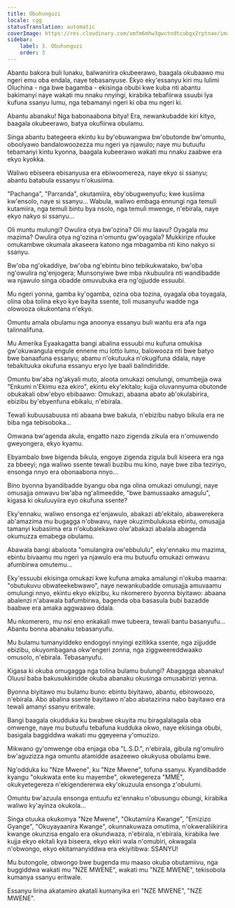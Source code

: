 ```yaml
---
title: Obuhunguzi
locale: cgg
statusTranslation: automatic
coverImage: https://res.cloudinary.com/xmfm6mhw3gwctndtcubgx2rptnae/image/upload/v1741354419/small_cover_la_gran_rebelion_28716e29d2.webp
sidebar:
    label: 3. Obuhunguzi
    order: 3
---
```

Abantu bakora buli lunaku, balwanirira okubeerawo, baagala okubaawo mu ngeri emu oba endala, naye tebasanyuse. Ekyo eky'essanyu kiri mu lulimi Oluchina - nga bwe bagamba - ekisinga obubi kwe kuba nti abantu bakimanyi naye wakati mu nnaku nnyingi, kirabika tebafiirwa ssuubi lya kufuna ssanyu lumu, nga tebamanyi ngeri ki oba mu ngeri ki.

Abantu abanaku! Nga babonaabona bitya! Era, newankubadde kiri kityo, baagala okubeerawo, batya okufiirwa obulamu.

Singa abantu bategeera ekintu ku by'obuwangwa bw'obutonde bw'omuntu, oboolyawo bandalowoozezza mu ngeri ya njawulo; naye mu butuufu tebamanyi kintu kyonna, baagala kubeerawo wakati mu nnaku zaabwe era ekyo kyokka.

Waliwo ebiseera ebisanyusa era ebiwoomereza, naye ekyo si ssanyu; abantu batabula essanyu n'okusiima.

"Pachanga", "Parranda", okutamiira, eby'obugwenyufu; kwe kusiima kw'ensolo, naye si ssanyu... Wabula, waliwo embaga ennungi nga temuli kutamiira, nga temuli bintu bya nsolo, nga temuli mwenge, n'ebirala, naye ekyo nakyo si ssanyu...

Oli muntu mulungi? Owulira otya bw'ozina? Oli mu laavu? Oyagala mu mazima? Owulira otya ng'ozina n'omuntu gw'oyagala? Mukkirize nfuuke omukambwe okumala akaseera katono nga mbagamba nti kino nakyo si ssanyu.

Bw'oba ng'okaddiye, bw'oba ng'ebintu bino tebikukwatako, bw'oba ng'owulira ng'enjogera; Munsonyiwe bwe mba nkubuulira nti wandibadde wa njawulo singa obadde omuvubuka era ng'ojjudde essuubi.

Mu ngeri yonna, gamba ky'ogamba, ozina oba tozina, oyagala oba toyagala, olina oba tolina ekyo kye bayita ssente, toli musanyufu wadde nga olowooza okukontana n'ekyo.

Omuntu amala obulamu nga anoonya essanyu buli wantu era afa nga talinnalifuna.

Mu Amerika Eyaakagatta bangi abalina essuubi mu kufuna omukisa gw'okuwangula engule ennene mu lotto lumu, balowooza nti bwe batyo bwe banaafuna essanyu; abamu n'okutuuka n'okugifuna ddala, naye tebakituuka okufuna essanyu eryo lye baali balindiridde.

Omuntu bw'aba ng'akyali muto, aloota omukazi omulungi, omumbejja owa "Enkumi n'Ekimu eza ekiro", ekintu eky'ekitalo; kujja oluvannyuma obutonde obukakali obw'ebyo ebibaawo: Omukazi, abaana abato ab'okulabirira, ebizibu by'ebyenfuna ebikalu, n'ebirala.

Tewali kubuusabuusa nti abaana bwe bakula, n'ebizibu nabyo bikula era ne biba nga tebisoboka...

Omwana bw'agenda akula, engatto nazo zigenda zikula era n'omuwendo gweyongera, ekyo kyamu.

Ebyambalo bwe bigenda bikula, engoye zigenda zigula buli kiseera era nga za bbeeyi; nga waliwo ssente tewali buzibu mu kino, naye bwe ziba teziriyo, ensonga nnyo era obonaabona nnyo...

Bino byonna byandibadde byangu oba nga olina omukazi omulungi, naye omusajja omwavu bw'aba ng'alimeedde, "bwe bamussaako amagulu", kigasa ki okuluuyiira eyo okufuna ssente?

Eky'ennaku, waliwo ensonga ez'enjawulo, abakazi ab'ekitalo, abawerekera ab'amazima mu bugagga n'obwavu, naye okuzimbulukusa ebintu, omusajja tamanyi kubasiima era n'okubalekawo olw'abakazi abalala abagenda okumuzza emabega obulamu.

Abawala bangi abaloota "omulangira ow'ebbululu", eky'ennaku mu mazima, ebintu bivaamu mu ngeri ya njawulo era mu butuufu omukazi omwavu afumbirwa omutemu...

Eky'essuubi ekisinga omukazi kwe kufuna amaka amalungi n'okuba maama: "obutukuvu obwateekebwawo", naye newankubadde omusajja amuvaamu omulungi nnyo, ekintu ekyo ekizibu, ku nkomerero byonna biyitawo: abaana abalenzi n'abawala bafumbirwa, bagenda oba basasula bubi bazadde baabwe era amaka aggwaawo ddala.

Mu nkomerero, mu nsi eno enkakali mwe tubeera, tewali bantu basanyufu... Abantu bonna abanaku tebasanyufu.

Mu bulamu tumanyiddeko endogoyi nnyingi ezitikka ssente, nga zijjudde ebizibu, okuyombagana okw'engeri zonna, nga ziggweereddwaako omusolo, n'ebirala. Tebasanyufu.

Kigasa ki okuba omugagga nga tolina bulamu bulungi? Abagagga abanaku! Oluusi baba bakusukkiridde okuba abanaku okusinga omusabirizi yenna.

Byonna biyitawo mu bulamu buno: ebintu biyitawo, abantu, ebirowoozo, n'ebirala. Abo abalina ssente bayitawo n'abo abatazirina nabo bayitawo era tewali amanyi ssanyu eritwale.

Bangi baagala okudduka ku bwabwe okuyita mu biragalalagala oba omwenge, naye mu butuufu tebafuna kudduka okwo, naye ekisinga obubi, basigala baggiddwa wakati mu ggeyeena y'omuzizo.

Mikwano gy'omwenge oba enjaga oba "L.S.D.", n'ebirala, gibula ng'omuliro bw'aguzizza nga omuntu atamidde asazeewo okukyusa obulamu bwe.

Ng'odduka ku "Nze Mwene", ku "Nze Mwene", tofuna ssanyu. Kyandibadde kyangu "okukwata ente ku mayembe", okwetegereza "MME", okukyetegereza n'ekigendererwa eky'okuzuula ensonga z'obulumi.

Omuntu bw'azuula ensonga entuufu ez'ennaku n'obusungu obungi, kirabika waliwo ky'ayinza okukola...

Singa otuuka okukomya "Nze Mwene", "Okutamiira Kwange", "Emizizo Gyange", "Okuyayaanira Kwange", okunnakuwaza omutima, n'okweraliikirira kwange okunzisa engalo era okundwaza, n'ebirala, n'ebirala, kirabika lwe kujja ekyo ekitali kya biseera, ekyo ekiri wala n'omubiri, okwagala n'obwongo, ekyo ekitamanyiddwa era ekiyitibwa: SSANYU!

Mu butongole, obwongo bwe bugenda mu maaso okuba obutamiivu, nga buggiddwa wakati mu "NZE MWENE", wakati mu "NZE MWENE", tekisobola kumanya ssanyu eritwale.

Essanyu lirina akatamiro akatali kumanyika eri "NZE MWENE", "NZE MWENE".

